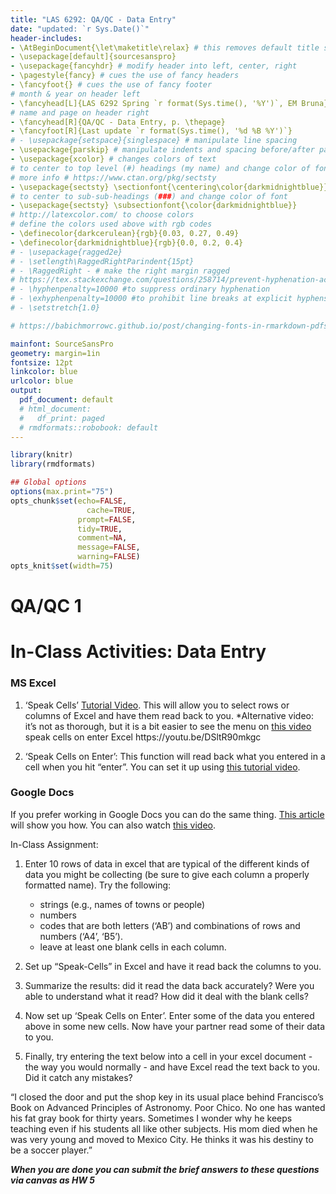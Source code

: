 ```yaml
---
title: "LAS 6292: QA/QC - Data Entry"
date: "updated: `r Sys.Date()`"
header-includes:
- \AtBeginDocument{\let\maketitle\relax} # this removes default title section
- \usepackage[default]{sourcesanspro}
- \usepackage{fancyhdr} # modify header into left, center, right
- \pagestyle{fancy} # cues the use of fancy headers
- \fancyfoot{} # cues the use of fancy footer
# month & year on header left
- \fancyhead[L]{LAS 6292 Spring `r format(Sys.time(), '%Y')`, EM Bruna} 
# name and page on header right
- \fancyhead[R]{QA/QC - Data Entry, p. \thepage} 
- \fancyfoot[R]{Last update `r format(Sys.time(), '%d %B %Y')`}
# - \usepackage{setspace}{singlespace} # manipulate line spacing 
- \usepackage{parskip} # manipulate indents and spacing before/after paragra phs 
- \usepackage{xcolor} # changes colors of text
# to center to top level (#) headings (my name) and change color of font
# more info # https://www.ctan.org/pkg/sectsty
- \usepackage{sectsty} \sectionfont{\centering\color{darkmidnightblue}}
# to center to sub-sub-headings (###) and change color of font
- \usepackage{sectsty} \subsectionfont{\color{darkmidnightblue}}
# http://latexcolor.com/ to choose colors
# define the colors used above with rgb codes
- \definecolor{darkcerulean}{rgb}{0.03, 0.27, 0.49}
- \definecolor{darkmidnightblue}{rgb}{0.0, 0.2, 0.4}
# - \usepackage{ragged2e}
# - \setlength\RaggedRightParindent{15pt}
# - \RaggedRight - # make the right margin ragged
# https://tex.stackexchange.com/questions/258714/prevent-hyphenation-across-lines-enforce-right-margin
# - \hyphenpenalty=10000 #to suppress ordinary hyphenation
# - \exhyphenpenalty=10000 #to prohibit line breaks at explicit hyphens.
# - \setstretch{1.0}

# https://babichmorrowc.github.io/post/changing-fonts-in-rmarkdown-pdfs/

mainfont: SourceSansPro
geometry: margin=1in
fontsize: 12pt
linkcolor: blue
urlcolor: blue
output:
  pdf_document: default
  # html_document:
  #   df_print: paged
  # rmdformats::robobook: default
---
```


```r
library(knitr)
library(rmdformats)

## Global options
options(max.print="75")
opts_chunk$set(echo=FALSE,
	             cache=TRUE,
               prompt=FALSE,
               tidy=TRUE,
               comment=NA,
               message=FALSE,
               warning=FALSE)
opts_knit$set(width=75)
```

# QA/QC 1
# In-Class Activities: Data Entry

###  MS Excel

1. 'Speak Cells' [Tutorial Video](https://youtu.be/5ZOsMe0aPt8). This will allow you to select rows or columns of Excel and have them read back to you. 
        *Alternative video: it's not as thorough, but it is a bit easier to see the menu on [this video](https://youtu.be/q6LOhQThvB8)
speak cells on enter Excel https://youtu.be/DSltR90mkgc

2. 'Speak Cells on Enter': This function will read back what you entered in a cell when you hit "enter". You can set it up using [this tutorial video](https://youtu.be/DSltR90mkgc).


### Google Docs

If you prefer working in Google Docs you can do the same thing. [This article](https://www.businessinsider.com/how-to-make-google-docs-read-to-you) will show you how. You can also watch [this video](https://youtu.be/3UmI5wo5kHg).

In-Class Assignment:

1) Enter 10 rows of data in excel that are typical of the different kinds of data you might be collecting (be sure to give each column a properly formatted name). Try the following:
    * strings (e.g., names of towns or people)
    * numbers
    * codes that are both letters ('AB') and combinations of rows and numbers ('A4', 'B5').
    * leave at least one blank cells in each column. 
    
2) Set up "Speak-Cells" in Excel and have it read back the columns to you. 

3) Summarize the results: did it read the data back accurately? Were you able to understand what it read? How did it deal with the blank cells?

4) Now set up 'Speak Cells on Enter'. Enter some of the data you entered above in some new cells. Now have your partner read some of their data to you.

5) Finally, try entering the text below into a cell in your excel document - the way you would normally - and have Excel read the text back to you. Did it catch any mistakes?

"I closed the door and put the shop key in its usual place behind Francisco's Book on Advanced Principles of Astronomy. Poor Chico. No one has wanted his fat gray book for thirty years. Sometimes I wonder why he keeps teaching even if his students all like other subjects. His mom died when he was very young and moved to Mexico City. He thinks it was his destiny to be a soccer player."

**_When you are done you can submit the brief answers to these questions via canvas as HW 5_**


<!-- # FOR NEXT YEAR -->

<!-- what works what doesnt? why doesnt mac read numbers in columns>? -->
